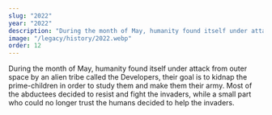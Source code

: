 ```yaml
---
slug: "2022"
year: "2022"
description: "During the month of May, humanity found itself under attack from outer space by an alien tribe called the Developers, their goal is to kidnap the prime-children in order to study them and make them their army. Most of the abductees decided to resist and fight the invaders, while a small part who could no longer trust the humans decided to help the invaders."
image: "/legacy/history/2022.webp"
order: 12
---
```


During the month of May, humanity found itself under attack from outer space by an alien tribe called the Developers, their goal is to kidnap the prime-children in order to study them and make them their army. Most of the abductees decided to resist and fight the invaders, while a small part who could no longer trust the humans decided to help the invaders.
